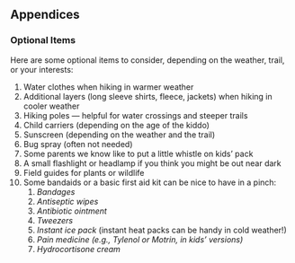 ## Appendices

### Optional Items

Here are some optional items to consider, depending on the weather, trail, or your interests:

1. Water clothes when hiking in warmer weather
2. Additional layers (long sleeve shirts, fleece, jackets) when hiking in cooler weather
3. Hiking poles --- helpful for water crossings and steeper trails
4. Child carriers (depending on the age of the kiddo)
5. Sunscreen (depending on the weather and the trail)
6. Bug spray (often not needed)
7. Some parents we know like to put a little whistle on kids' pack
8. A small flashlight or headlamp if you think you might be out near dark
9. Field guides for plants or wildlife
10. Some bandaids or a basic first aid kit can be nice to have in a pinch:
    1. *Bandages*
    2. *Antiseptic wipes*
    3. *Antibiotic ointment*
    4. *Tweezers*
    5. *Instant ice pack* (instant heat packs can be handy in cold weather!)
    6. *Pain medicine (e.g., Tylenol or Motrin, in kids' versions)*
    7. *Hydrocortisone cream*
